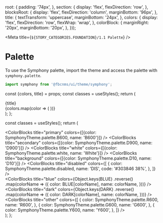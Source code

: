 
  root: {
    padding: '74px',
  },
  section: {
    display: 'flex',
    flexDirection: 'row',
  },
  blocksRoot: {
    display: 'flex',
    flexDirection: 'column',
    marginBottom: '96px',
  },
  title: {
    textTransform: 'uppercase',
    marginBottom: '24px',
  },
  colors: {
    display: 'flex',
    flexDirection: 'row',
    flexWrap: 'wrap',
  },
  colorBlock: {
    marginRight: '20px',
    marginBottom: '20px',
  },
}));

<Meta title={`${STORY_CATEGORIES.FOUNDATION}/1.1 Palette`} />

# Palette

To use the Symphony palette, import the theme and access the palette with `symphony.palette`.

```js
import symphony from '@fbcnms/ui/theme/symphony';
```

  const {colors, title} = props;
  const classes = useStyles();
  return (
    <div className={classes.blocksRoot}>
      <Text className={classes.title} weight="medium">
        {title}
      </Text>
      <div className={classes.colors}>
        {colors.map(color => (
          <ColorBlock
            key={color.color}
            className={classes.colorBlock}
            color={color.color}
            name={color.name}
            code={color.code}
          />
        ))}
      </div>
    </div>
  );
};

  const classes = useStyles();
  return (
    <div className={classes.root}>
      <div className={classes.section}>
        <ColorBlocks
          title="primary"
          colors={[{color: SymphonyTheme.palette.B600, name: 'B600'}]}
        />
        <ColorBlocks
          title="secondary"
          colors={[{color: SymphonyTheme.palette.D900, name: 'D900'}]}
        />
        <ColorBlocks
          title="white"
          colors={[{color: SymphonyTheme.palette.white, name: 'White'}]}
        />
        <ColorBlocks
          title="background"
          colors={[{color: SymphonyTheme.palette.D10, name: 'D10'}]}
        />
        <ColorBlocks
          title="disabled"
          colors={[
            {
              color: SymphonyTheme.palette.disabled,
              name: 'DIS',
              code: '#303846 38%',
            },
          ]}
        />
      </div>
      <div className={classes.section}>
        <ColorBlocks
          title="blue"
          colors={Object.keys(BLUE)
            .reverse()
            .map(colorName => ({
              color: BLUE[colorName],
              name: colorName,
            }))}
        />
      </div>
      <div className={classes.section}>
        <ColorBlocks
          title="dark"
          colors={Object.keys(DARK)
            .reverse()
            .map(colorName => ({
              color: DARK[colorName],
              name: colorName,
            }))}
        />
      </div>
      <div className={classes.section}>
        <ColorBlocks
          title="other"
          colors={[
            {
              color: SymphonyTheme.palette.R600,
              name: 'R600',
            },
            {
              color: SymphonyTheme.palette.G600,
              name: 'G600',
            },
            {
              color: SymphonyTheme.palette.Y600,
              name: 'Y600',
            },
          ]}
        />
      </div>
    </div>
  );
};

<ColorsRoot />
